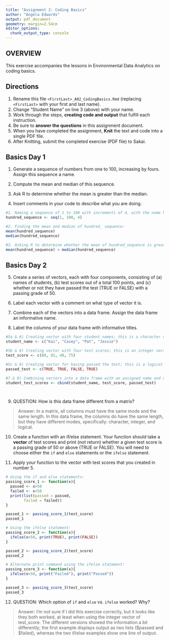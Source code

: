 ```yaml
---
title: "Assignment 2: Coding Basics"
author: "Angela Edwards"
output: pdf_document
geometry: margin=2.54cm
editor_options: 
  chunk_output_type: console
---
```


## OVERVIEW

This exercise accompanies the lessons in Environmental Data Analytics on coding basics.

## Directions

1.  Rename this file `<FirstLast>_A02_CodingBasics.Rmd` (replacing `<FirstLast>` with your first and last name).
2.  Change "Student Name" on line 3 (above) with your name.
3.  Work through the steps, **creating code and output** that fulfill each instruction.
4.  Be sure to **answer the questions** in this assignment document.
5.  When you have completed the assignment, **Knit** the text and code into a single PDF file.
6.  After Knitting, submit the completed exercise (PDF file) to Sakai.

## Basics Day 1

1.  Generate a sequence of numbers from one to 100, increasing by fours. Assign this sequence a name.

2.  Compute the mean and median of this sequence.

3.  Ask R to determine whether the mean is greater than the median.

4.  Insert comments in your code to describe what you are doing.

```r
#1. Naming a sequence of 1 to 100 with increments of 4, with the name hundred_sequence:
hundred_sequence <- seq(1, 100, 4)

#2. Finding the mean and median of hundred_ sequence:
mean(hundred_sequence)
median(hundred_sequence)

#3. Asking R to determine whether the mean of hundred_sequence is greater than its mean:
mean(hundred_sequence) > median(hundred_sequence)

```

## Basics Day 2

5.  Create a series of vectors, each with four components, consisting of (a) names of students, (b) test scores out of a total 100 points, and (c) whether or not they have passed the test (TRUE or FALSE) with a passing grade of 50.

6.  Label each vector with a comment on what type of vector it is.

7.  Combine each of the vectors into a data frame. Assign the data frame an informative name.

8.  Label the columns of your data frame with informative titles.

```r
#5a & 6) Creating vector with four student names; this is a character vector.
student_name <- c("Kai", "Casey", "Pat", "Jessie")

#5b & 6) Creating vector with four test scores; this is an integer vector.
test_score <- c(88, 92, 49, 75)

#5c & 6) Creating vector for having passed the test; this is a logical vector.
passed_test <- c(TRUE, TRUE, FALSE, TRUE)

#7 & 8) Combining vectors into a data frame with an assigned name and named columns:
student_test_scores <- cbind(student_name, test_score, passed_test)

  

```

9.  QUESTION: How is this data frame different from a matrix?

> Answer:
In a matrix, all columns must have the same mode and the same length. In this data frame, the columns do have the same length, but they have different modes, specifically: character, integer, and logical.

10. Create a function with an if/else statement. Your function should take a **vector** of test scores and print (not return) whether a given test score is a passing grade of 50 or above (TRUE or FALSE). You will need to choose either the `if` and `else` statements or the `ifelse` statement. 

11. Apply your function to the vector with test scores that you created in number 5.

```r
# Using the if and else statements:
passing_score_1 <- function(x){
  passed <- x>50
  failed <- x<50
  print(list(passed = passed,
        failed = failed))
}

passed_1 <- passing_score_1(test_score)
passed_1

# Using the ifelse statement:
passing_score_2 <- function(x){
  ifelse(x>50, print(TRUE), print(FALSE))
}

passed_2 <- passing_score_2(test_score)
passed_2

# Alternate print command using the ifelse statement:
passing_score_3 <- function(x){
  ifelse(x<50, print("Failed"), print("Passed"))
}

passed_3 <- passing_score_3(test_score)
passed_3

```

12. QUESTION: Which option of `if` and `else` vs. `ifelse` worked? Why?

> Answer:
I'm not sure if I did this exercise correctly, but it looks like they both worked, at least when using the integer vector of test_score. The different versions showed the information a bit differently; the first example displays output as two lists ($passed and $failed), whereas the two if/else examples show one line of output. 
